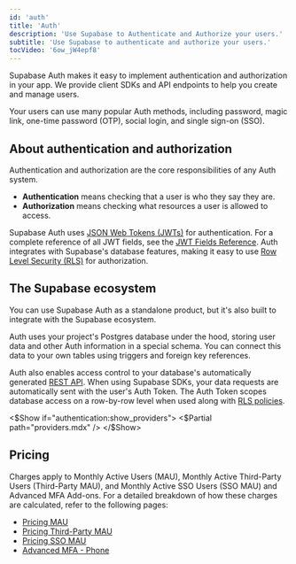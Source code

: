 ```yaml
---
id: 'auth'
title: 'Auth'
description: 'Use Supabase to Authenticate and Authorize your users.'
subtitle: 'Use Supabase to authenticate and authorize your users.'
tocVideo: '6ow_jW4epf8'
---
```


Supabase Auth makes it easy to implement authentication and authorization in your app. We provide client SDKs and API endpoints to help you create and manage users.

Your users can use many popular Auth methods, including password, magic link, one-time password (OTP), social login, and single sign-on (SSO).

## About authentication and authorization

Authentication and authorization are the core responsibilities of any Auth system.

- **Authentication** means checking that a user is who they say they are.
- **Authorization** means checking what resources a user is allowed to access.

Supabase Auth uses [JSON Web Tokens (JWTs)](/docs/guides/auth/jwts) for authentication. For a complete reference of all JWT fields, see the [JWT Fields Reference](/docs/guides/auth/jwt-fields). Auth integrates with Supabase's database features, making it easy to use [Row Level Security (RLS)](/docs/guides/database/postgres/row-level-security) for authorization.

## The Supabase ecosystem

You can use Supabase Auth as a standalone product, but it's also built to integrate with the Supabase ecosystem.

Auth uses your project's Postgres database under the hood, storing user data and other Auth information in a special schema. You can connect this data to your own tables using triggers and foreign key references.

Auth also enables access control to your database's automatically generated [REST API](/docs/guides/api). When using Supabase SDKs, your data requests are automatically sent with the user's Auth Token. The Auth Token scopes database access on a row-by-row level when used along with [RLS policies](/docs/guides/database/postgres/row-level-security).

<$Show if="authentication:show_providers">
<$Partial path="providers.mdx" />
</$Show>

## Pricing

Charges apply to Monthly Active Users (MAU), Monthly Active Third-Party Users (Third-Party MAU), and Monthly Active SSO Users (SSO MAU) and Advanced MFA Add-ons. For a detailed breakdown of how these charges are calculated, refer to the following pages:

- [Pricing MAU](/docs/guides/platform/manage-your-usage/monthly-active-users)
- [Pricing Third-Party MAU](/docs/guides/platform/manage-your-usage/monthly-active-users-third-party)
- [Pricing SSO MAU](/docs/guides/platform/manage-your-usage/monthly-active-users-sso)
- [Advanced MFA - Phone](/docs/guides/platform/manage-your-usage/advanced-mfa-phone)
